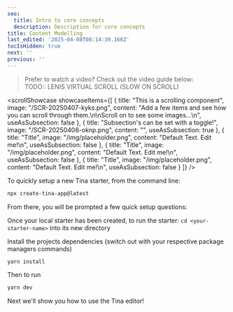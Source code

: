 ```yaml
---
seo:
  title: Intro to core concepts
  description: Description for core concepts
title: Content Modelling
last_edited: '2025-04-08T08:14:39.166Z'
tocIsHidden: true
next: ''
previous: ''
---
```


> Prefer to watch a video? Check out the video guide below:\
> TODO:: LENIS VIRTUAL SCROLL (SLOW ON SCROLL)

<scrollShowcase
  showcaseItems={[
    {
      title: "This is a scrolling component",
      image: "/SCR-20250407-kyks.png",
      content:
        "Add a few items and see how you can scroll through them.\n\nScroll on to see some images...\n",
      useAsSubsection: false
    },
    {
      title: "Subsection's can be set with a toggle!",
      image: "/SCR-20250408-oknp.png",
      content: "",
      useAsSubsection: true
    },
    {
      title: "Title",
      image: "/img/placeholder.png",
      content: "Default Text. Edit me!\n",
      useAsSubsection: false
    },
    {
      title: "Title",
      image: "/img/placeholder.png",
      content: "Default Text. Edit me!\n",
      useAsSubsection: false
    },
    {
      title: "Title",
      image: "/img/placeholder.png",
      content: "Default Text. Edit me!\n",
      useAsSubsection: false
    }
  ]}
/>

<Youtube embedSrc="https://www.youtube.com/embed/_9lDNSIh8rw" />

To quickly setup a new Tina starter, from the command line:

```bash
npx create-tina-app@latest
```

From there, you will be prompted a few quick setup questions:

Once your local starter has been created, to run the starter:
`cd <your-starter-name>` into its new directory

Install the projects dependencies (switch out with your respective package managers commands)

```
yarn install
```

Then to run

```bash
yarn dev
```

Next we'll show you how to use the Tina editor!
